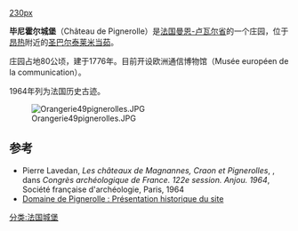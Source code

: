 [[image:Château_de_Pignerolle_(Eusebius).jpg|230px]]

'''毕尼霍尔城堡'''（Château de Pignerolle）是[[法国|法国]][[曼恩-卢瓦尔省|曼恩-卢瓦尔省]]的一个庄园，位于[[昂热|昂热]]附近的[[圣巴尔泰莱米当茹_(曼恩-卢瓦尔省)|圣巴尔泰莱米当茹]]。

庄园占地80公顷，建于1776年。目前开设欧洲通信博物馆（Musée européen de la communication）。

1964年列为法国历史古迹。

[[File:Orangerie49pignerolles.JPG|thumb]]

== 参考 ==
{{References}}
* Pierre Lavedan, ''Les châteaux de Magnannes, Craon et Pignerolles'', {{p.|311-320}}, dans ''Congrès archéologique de France. 122e session. Anjou. 1964'', Société française d'archéologie, Paris, 1964
* [http://www.musee-communication.com/fr/histoire/presentation-historique-du-site Domaine de Pignerolle : Présentation historique du site] {{Wayback|url=http://www.musee-communication.com/fr/histoire/presentation-historique-du-site |date=20160320140743 }}
[[分类:法国城堡|分类:法国城堡]]